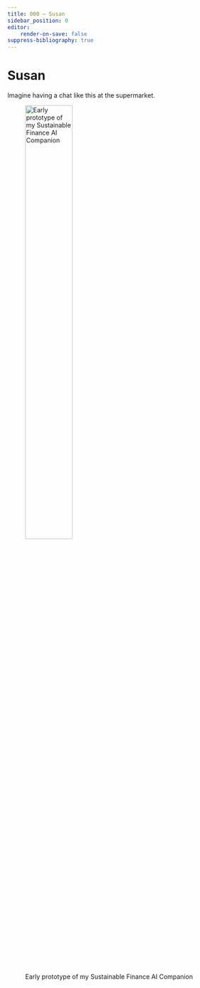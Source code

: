 ```yaml
---
title: 000 — Susan
sidebar_position: 0
editor:
    render-on-save: false
suppress-bibliography: true
---
```


```{=mdx}
import Figure from '/src/components/Figure'
import Susan from '../images/susan-pink-app.png'
```

# Susan

Imagine having a chat like this at the supermarket.

::: {.content-hidden unless-format="pdf"}
![Early prototype of my Sustainable Finance AI Companion](../images/susan-pink-app.png){width="50%"}
:::

```{=mdx}
<Figure
  caption="Early prototype of my Sustainable Finance AI Companion"
  src={Susan}
/>
```
